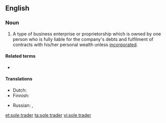 {{also|sole-trader}}
==English==
{{wikipedia}}

===Noun===
{{en-noun|head=[[sole]] [[trader]]}}

# A type of business enterprise or proprietorship which is owned by one person who is fully liable for the company's debts and fulfilment of contracts with his/her personal wealth unless [[incorporated]].

====Related terms====
* {{l|en|sole proprietor}}

====Translations====
{{trans-top|a type of business enterprise}}
* Dutch: {{t+|nl|eenmanszaak|f}}
* Finnish: {{t+|fi|toiminimi}}
{{trans-mid}}
* Russian: {{t+|ru|индивидуа́льный предпринима́тель|m}}, {{t+|ru|ИП|m}}
{{trans-bottom}}

[[et:sole trader]]
[[ta:sole trader]]
[[vi:sole trader]]